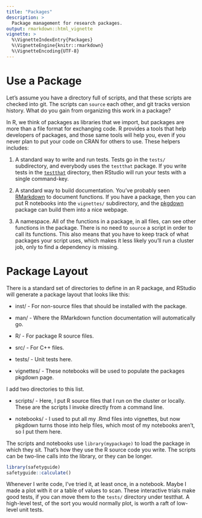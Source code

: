 ```yaml
---
title: "Packages"
description: >
  Package management for research packages.
output: rmarkdown::html_vignette
vignette: >
  %\VignetteIndexEntry{Packages}
  %\VignetteEngine{knitr::rmarkdown}
  %\VignetteEncoding{UTF-8}
---
```


# Use a Package

Let's assume you have a directory full of scripts, and that these scripts are checked into git. The scripts can `source` each other, and git tracks version history. What do you gain from organizing this work in a package?

In R, we think of packages as libraries that we import, but packages are more than a file format for exchanging code. R provides a tools that help developers of packages, and those same tools will help you, even if you never plan to put your code on CRAN for others to use. These helpers includes:

1.  A standard way to write and run tests. Tests go in the `tests/` subdirectory, and everybody uses the `testthat` package. If you write tests in the [`testthat`](https://testthat.r-lib.org/) directory, then RStudio will run your tests with a single command-key.

2.  A standard way to build documentation. You've probably seen [RMarkdown](https://r-pkgs.org/man.html#man-workflow) to document functions. If you have a package, then you can put R notebooks into the `vignettes/` subdirectory, and the [pkgdown](https://pkgdown.r-lib.org/) package can build them into a nice webpage.

3.  A namespace. All of the functions in a package, in all files, can see other functions in the package. There is no need to `source` a script in order to call its functions. This also means that you have to keep track of what packages your script uses, which makes it less likely you'll run a cluster job, only to find a dependency is missing.

# Package Layout

There is a standard set of directories to define in an R package, and RStudio will generate a package layout that looks like this:

-   inst/ - For non-source files that should be installed with the package.

-   man/ - Where the RMarkdown function documentation will automatically go.

-   R/ - For package R source files.

-   src/ - For C++ files.

-   tests/ - Unit tests here.

-   vignettes/ - These notebooks will be used to populate the packages pkgdown page.

I add two directories to this list.

-   scripts/ - Here, I put R source files that I run on the cluster or locally. These are the scripts I invoke directly from a command line.

-   notebooks/ - I used to put all my .Rmd files into vignettes, but now pkgdown turns those into help files, which most of my notebooks aren't, so I put them here.

The scripts and notebooks use `library(mypackage)` to load the package in which they sit. That's how they use the R source code you write. The scripts can be two-line calls into the library, or they can be longer.

```r
library(safetyguide)
safetyguide::calculate()
```

Whenever I write code, I've tried it, at least once, in a notebook. Maybe I made a plot with it or a table of values to scan. These interactive trials make good tests, if you can move them to the `tests/` directory under testthat. A high-level test, of the sort you would normally plot, is worth a raft of low-level unit tests.
